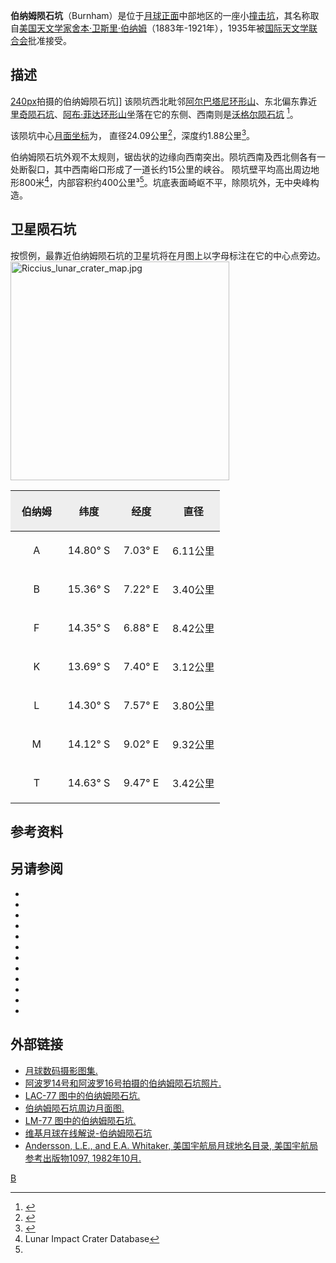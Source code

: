 {{lunar crater data|
 image= Normal burnham-M1174416669ME.jpg|
 caption=[[月球勘测轨道飞行器|月球勘测轨道飞行器]]拍摄的图像|
 latitude=13.92|
 N_or_S=S|
 longitude=7.25|
 E_or_W=E|
 diameter=24.09公里|
 depth=1.88公里|
 colong=353|
 eponym=[[舍本·卫斯里·伯纳姆|舍本·卫斯里·伯纳姆]]}}
'''伯纳姆陨石坑'''（Burnham）是位于[[月球正面|月球正面]]中部地区的一座小[[撞击坑|撞击坑]]，其名称取自[[美国|美国]][[天文学家|天文学家]][[舍本·卫斯里·伯纳姆|舍本·卫斯里·伯纳姆]]（1883年-1921年），1935年被[[国际天文学联合会|国际天文学联合会]]批准接受。

==描述==
[[image:Normal_Burnham_LO-IV-096H_LTVT.jpg|240px]]拍摄的伯纳姆陨石坑]]
该陨坑西北毗邻[[阿尔巴塔尼环形山|阿尔巴塔尼环形山]]、东北偏东靠近[[里奇陨石坑|里奇陨石坑]]、[[阿布·菲达环形山|阿布·菲达环形山]]坐落在它的东侧、西南则是[[沃格尔陨石坑|沃格尔陨石坑]]
<ref>{{Cite web |url=http://planetarynames.wr.usgs.gov/images/Lunar/lac_77_wac.pdf |title=Crater Burnham on LAC-77 map. |accessdate=2016-09-07 |archive-date=2016-12-13 |archive-url=https://web.archive.org/web/20161213025313/https://planetarynames.wr.usgs.gov/images/Lunar/lac_77_wac.pdf |dead-url=no }}</ref>。

该陨坑中心[[月面坐标|月面坐标]]为{{Coord|13.92|S|7.25|E|globe:Moon|nogoogle=1|noosm=1}}，
直径24.09公里<ref name="IAU">{{Cite web |url=http://planetarynames.wr.usgs.gov/Feature/925 |title=Directory of the International Astronomical Union |accessdate=2016-09-07 |archive-date=2017-03-07 |archive-url=https://web.archive.org/web/20170307204712/https://planetarynames.wr.usgs.gov/Feature/925 |dead-url=no }}</ref>，深度约1.88公里<ref>{{Cite web |url=http://fisherka.csolutionshosting.net/astronote/plan/craterdepth/html/CraterDepthFeatureNameWestfall.html |title=John E. Westfall's Atlas of the Lunar Terminator, Cambridge Univ. Press (2000) |accessdate=2016-09-07 |archive-date=2014-12-18 |archive-url=https://archive.today/20141218234310/http://fisherka.csolutionshosting.net/astronote/plan/craterdepth/html/CraterDepthFeatureNameWestfall.html |dead-url=no }}</ref>。

伯纳姆陨石坑外观不太规则，锯齿状的边缘向西南突出。陨坑西南及西北侧各有一处断裂口，其中西南峪口形成了一道长约15公里的峡谷。
陨坑壁平均高出周边地形800米<ref name=LICD>Lunar Impact Crater Database</ref>，内部容积约400公里³<ref name="LICD"/>。坑底表面崎岖不平，除陨坑外，无中央峰构造。

==卫星陨石坑==
按惯例，最靠近伯纳姆陨石坑的卫星坑将在月图上以字母标注在它的中心点旁边。
[[Image:Riccius_lunar_crater_map.jpg|350px]]

{| class="wikitable"
!width="25%" style="background:#eeeeee;" |伯纳姆
!width="25%" style="background:#eeeeee;" |纬度
!width="25%" style="background:#eeeeee;" |经度 
!width="25%" style="background:#eeeeee;" |直径
|-
|align="center"|A
|align="center"|14.80° S
|align="center"|7.03° E
|align="center"|6.11公里
|-
|align="center"|B
|align="center"|15.36° S
|align="center"|7.22° E
|align="center"|3.40公里
|-
|align="center"|F
|align="center"|14.35° S
|align="center"|6.88° E
|align="center"|8.42公里
|-
|align="center"|K
|align="center"|13.69° S
|align="center"|7.40° E
|align="center"|3.12公里
|-
|align="center"|L
|align="center"|14.30° S
|align="center"|7.57° E
|align="center"|3.80公里
|-
|align="center"|M
|align="center"|14.12° S
|align="center"|9.02° E
|align="center"|9.32公里
|-
|align="center"|T
|align="center"|14.63° S
|align="center"|9.47° E
|align="center"|3.42公里
|}{{clear}}
==参考资料==
{{Reflist}}
==另请参阅==
{{refbegin}}
* {{cite book
  | last1 = Andersson
  | first1 = L. E.
  | last2 = Whitaker
  | first2 = E. A.
  | authorlink2 = Ewen Whitaker
  | date = 1982
  | title = [[NASA|NASA]] Catalogue of Lunar Nomenclature
  | publisher = NASA RP-1097
  | ref = harv
  }}
* {{cite web
  | last = Blue
  | first = Jennifer
  | date = July 25, 2007
  | title = Gazetteer of Planetary Nomenclature
  | publisher = [[United_States_Geological_Survey|USGS]]
  | url = http://planetarynames.wr.usgs.gov/
  | accessdate = 2007-08-05
  | ref = harv
  | archive-date = 2012-04-08
  | archive-url = https://www.webcitation.org/66mXDr4G9?url=http://planetarynames.wr.usgs.gov/
  | dead-url = no
  }}
* {{cite book
  | last1 = Bussey
  | first1 = B.
  | authorlink1 = Ben Bussey
  | last2 = Spudis
  | first2 = P.
  | authorlink2 = Paul Spudis
  | date = 2004
  | title = The Clementine Atlas of the Moon
  | publisher = Cambridge University Press
  | location = New York
  | isbn = 978-0-521-81528-4
  | ref = harv
  }}
* {{cite book
  | last1 = Cocks
  | first1 = Elijah E.
  | last2 = Cocks
  | first2 = Josiah C.
  | date = 1995
  | title = Who's Who on the Moon: A Biographical Dictionary of Lunar Nomenclature
  | url = https://archive.org/details/isbn_9780936389271
  | publisher = Tudor Publishers
  | isbn = 978-0-936389-27-1
  | ref = harv
  }}
* {{cite web
  | last = McDowell
  | first = Jonathan
  | date = July 15, 2007
  | url = http://host.planet4589.org/astro/lunar/
  | title = Lunar Nomenclature
  | publisher = Jonathan's Space Report
  | accessdate = 2007-10-24
  | ref = harv
  | archive-date = 2012-05-26
  | archive-url = https://www.webcitation.org/67wcYNfK3?url=http://host.planet4589.org/astro/lunar/
  | dead-url = no
  }}
* {{cite journal| last1 = Menzel| first1 = D. H.| last2 = Minnaert| first2 = M.| last3 = Levin| first3 = B.| last4 = Dollfus| first4 = A.| last5 = Bell| first5 = B.| title = Report on Lunar Nomenclature by the Working Group of Commission 17 of the IAU| doi = 10.1007/BF00171763| journal = Space Science Reviews| volume = 12| issue = 2| pages = 136–186| year = 1971| pmid = | pmc =| bibcode = 1971SSRv...12..136M| ref = harv}}
* {{cite book
  | first = Patrick
  | last = Moore
  | authorlink = Patrick Moore
  | date = 2001
  | title = On the Moon
  | url = https://archive.org/details/patrickmooreonmo00patr
  | publisher = Sterling Publishing Co
  | isbn = 978-0-304-35469-6
  | ref = harv
  }}
* {{cite book
  | first = Fred W.
  | last = Price
  | date = 1988
  | title = The Moon Observer's Handbook
  | publisher = Cambridge University Press
  | isbn = 978-0-521-33500-3
  | ref = harv
  }}
* {{cite book
  | last = Rükl
  | first = Antonín
  | authorlink = Antonín Rükl
  | date = 1990
  | title = Atlas of the Moon
  | publisher = Kalmbach Books
  | isbn = 978-0-913135-17-4
  | ref = harv
  }}
* {{cite book
  | last = Webb
  | first = Rev. T. W.
  | authorlink = Thomas William Webb
  | date = 1962
  | title = Celestial Objects for Common Telescopes
  | url = https://archive.org/details/celestialobjects00webb
  | edition = 6th revised
  | publisher = Dover
  | isbn = 978-0-486-20917-3
  | ref = harv
  }}
* {{cite book
  | first = Ewen A.
  | last = Whitaker
  | authorlink = Ewen Whitaker
  | date = 1999
  | title = Mapping and Naming the Moon
  | publisher = Cambridge University Press
  | isbn = 978-0-521-62248-6
  | ref = harv
  }}
* {{cite book
  | first = Peter T.
  | last = Wlasuk
  | date = 2000
  | title = Observing the Moon
  | publisher = Springer
  | isbn = 978-1-85233-193-1
  | ref = harv
 }}
{{refend}}

==外部链接==
* [http://www.lpi.usra.edu/resources/lunar_orbiter/bin/srch_nam.shtml?Burnham%7C0 月球数码摄影图集.]{{Wayback|url=http://www.lpi.usra.edu/resources/lunar_orbiter/bin/srch_nam.shtml?Burnham%7C0 |date=20160303165312 }}
* [http://www.lpi.usra.edu/resources/apollo/search/feature/?feature=Burnham 阿波罗14号和阿波罗16号拍摄的伯纳姆陨石坑照片.]{{Wayback|url=http://www.lpi.usra.edu/resources/apollo/search/feature/?feature=Burnham |date=20160303183129 }}
* [http://www.lpi.usra.edu/resources/mapcatalog/LAC/lac77/ LAC-77 图中的伯纳姆陨石坑.]{{Wayback|url=http://www.lpi.usra.edu/resources/mapcatalog/LAC/lac77/ |date=20160304082656 }}
* [http://www.lpi.usra.edu/resources/mapcatalog/usgs/I566/ 伯纳姆陨石坑周边月面图.]{{Wayback|url=http://www.lpi.usra.edu/resources/mapcatalog/usgs/I566/ |date=20160304065102 }}
* [http://www.lpi.usra.edu/resources/mapcatalog/LM/lm77/ LM-77 图中的伯纳姆陨石坑.]{{Wayback|url=http://www.lpi.usra.edu/resources/mapcatalog/LM/lm77/ |date=20160304064834 }}
* [http://the-moon.wikispaces.com/Burnham 维基月球在线解说-伯纳姆陨石坑]{{Wayback|url=http://the-moon.wikispaces.com/Burnham |date=20180507084611 }}
*[http://planet4589.org/astro/lunar/RP-1097.pdf Andersson, L.E., and E.A. Whitaker, 美国宇航局月球地名目录, 美国宇航局参考出版物1097, 1982年10月.]{{Wayback|url=http://planet4589.org/astro/lunar/RP-1097.pdf |date=20141006125838 }}

[[Category:月球环形山|B]]
{{月球环形山 (A-B)}}